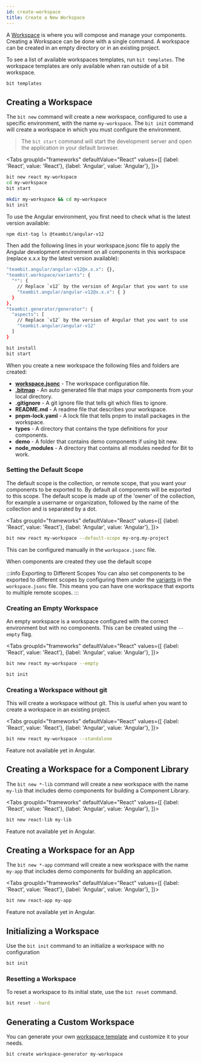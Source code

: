 ```yaml
---
id: create-workspace
title: Create a New Workspace
---
```



A [Workspace](/workspace/overview) is where you will compose and manage your components. Creating a Workspace can be done with a single command. A workspace can be created in an empty directory or in an existing project.

To see a list of available workspaces templates, run `bit templates`. The workspace templates are only available when ran outside of a bit workspace.

```bash
bit templates
```

## Creating a Workspace

The `bit new` command will create a new workspace, configured to use a specific environment, with the name `my-workspace`. The `bit init` command will create a workspace in which you must configure the environment.

> The `bit start` command will start the development server and open the application in your default browser.

<Tabs
groupId="frameworks"
defaultValue="React"
values={[
{label: 'React', value: 'React'},
{label: 'Angular', value: 'Angular'},
]}>
<TabItem value="React">

```bash
bit new react my-workspace
cd my-workspace
bit start
```

  </TabItem>
<TabItem value="Angular">

```bash
mkdir my-workspace && cd my-workspace
bit init
```

To use the Angular environment, you first need to check what is the latest version available:

```bash
npm dist-tag ls @teambit/angular-v12
```

Then add the following lines in your workspace.jsonc file to apply the Angular development environment on all components in this workspace (replace x.x.x by the latest version available):

```bash
"teambit.angular/angular-v12@x.x.x": {},
"teambit.workspace/variants": {
  "*": {
    // Replace `v12` by the version of Angular that you want to use
    "teambit.angular/angular-v12@x.x.x": { }
  }
},
"teambit.generator/generator": {
  "aspects": [
    // Replace `v12` by the version of Angular that you want to use
    "teambit.angular/angular-v12"
  ]
}
```

```bash
bit install
bit start
```

  </TabItem>
</Tabs>

When you create a new workspace the following files and folders are created:

- **[workspace.jsonc](/)** - The workspace configuration file.
- **[.bitmap](/)** - An auto generated file that maps your components from your local directory.
- **.gitignore** - A git ignore file that tells git which files to ignore.
- **README.md** - A readme file that describes your workspace.
- **pnpm-lock.yaml** - A lock file that tells pnpm to install packages in the workspace.
- **types** - A directory that contains the type definitions for your components.
- **demo** - A folder that contains demo components if using bit new.
- **node_modules** - A directory that contains all modules needed for Bit to work.

### Setting the Default Scope

The default scope is the collection, or remote scope, that you want your components to be exported to. By default all components will be exported to this scope. The default scope is made up of the 'owner' of the collection, for example a username or organization, followed by the name of the collection and is separated by a dot.

<Tabs
groupId="frameworks"
defaultValue="React"
values={[
{label: 'React', value: 'React'},
{label: 'Angular', value: 'Angular'},
]}>
<TabItem value="React">

```bash
bit new react my-workspace --default-scope my-org.my-project
```

  </TabItem>
  <TabItem value="Angular">

This can be configured manually in the `workspace.jsonc` file.

  </TabItem>
</Tabs>

When components are created they use the default scope

:::info Exporting to Different Scopes
You can also set components to be exported to different scopes by configuring them under the [variants](/) in the `workspace.jsonc` file. This means you can have one workspace that exports to multiple remote scopes.
:::

### Creating an Empty Workspace

An empty workspace is a workspace configured with the correct environment but with no components. This can be created using the `--empty` flag.

<Tabs
groupId="frameworks"
defaultValue="React"
values={[
{label: 'React', value: 'React'},
{label: 'Angular', value: 'Angular'},
]}>
<TabItem value="React">

```bash
bit new react my-workspace --empty
```

  </TabItem>
  <TabItem value="Angular">

```bash
bit init
```

  </TabItem>
</Tabs>

### Creating a Workspace without git

This will create a workspace without git. This is useful when you want to create a workspace in an existing project.

<Tabs
groupId="frameworks"
defaultValue="React"
values={[
{label: 'React', value: 'React'},
{label: 'Angular', value: 'Angular'},
]}>
<TabItem value="React">

```bash
bit new react my-workspace --standalone
```

  </TabItem>
  <TabItem value="Angular">

Feature not available yet in Angular.

  </TabItem>
</Tabs>

## Creating a Workspace for a Component Library

The `bit new *-lib` command will create a new workspace with the name `my-lib` that includes demo components for building a Component Library.

<Tabs
groupId="frameworks"
defaultValue="React"
values={[
{label: 'React', value: 'React'},
{label: 'Angular', value: 'Angular'},
]}>
<TabItem value="React">

```bash
bit new react-lib my-lib
```

  </TabItem>
  <TabItem value="Angular">

Feature not available yet in Angular.

  </TabItem>
</Tabs>

## Creating a Workspace for an App

The `bit new *-app` command will create a new workspace with the name `my-app` that includes demo components for building an application.

<Tabs
groupId="frameworks"
defaultValue="React"
values={[
{label: 'React', value: 'React'},
{label: 'Angular', value: 'Angular'},
]}>
<TabItem value="React">

```bash
bit new react-app my-app
```

  </TabItem>
  <TabItem value="Angular">

Feature not available yet in Angular.

  </TabItem>
</Tabs>

## Initializing a Workspace

Use the `bit init` command to an initialize a workspace with no configuration

```bash
bit init
```

### Resetting a Workspace

To reset a workspace to its initial state, use the `bit reset` command.

```bash
bit reset --hard
```

## Generating a Custom Workspace

You can generate your own [workspace template](/workspace/templates) and customize it to your needs.

```bash
bit create workspace-generator my-workspace
```
